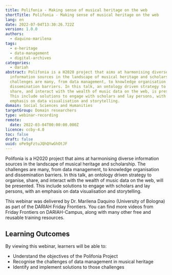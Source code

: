 ```yaml
---
title: Polifonia - Making sense of musical heritage on the web
shortTitle: Polifonia - Making sense of musical heritage on the web
lang: en
date: 2022-07-04T13:30:26.722Z
version: 1.0.0
authors:
  - daquino-marilena
tags:
  - e-heritage
  - data-management
  - digital-archives
categories:
  - dariah
abstract: Polifonia is a H2020 project that aims at harmonising diverse
  information sources in the landscape of musical heritage and scholarship. The
  challenges are many, from data management, to knowledge organisation and
  dissemination barriers. In this talk, an ontology driven strategy to organise,
  share, and interact with the wealth of music data on the web, is presented.
  This include solutions to engage with scholars and lay persons, with an
  emphasis on data visualisation and storytelling.
domain: Social Sciences and Humanities
targetGroup: Domain researchers
type: webinar-recording
remote:
  date: 2022-03-04T00:00:00.000Z
licence: ccby-4.0
toc: false
draft: false
uuid: oPe9gFztuJQhQYwGhOtJF
---
```

Polifonia is a H2020 project that aims at harmonising diverse information sources in the landscape of musical heritage and scholarship. The challenges are many, from data management, to knowledge organisation and dissemination barriers. In this talk, an ontology driven strategy to organise, share, and interact with the wealth of music data on the web, will be presented. This include solutions to engage with scholars and lay persons, with an emphasis on data visualisation and storytelling.

This webinar was delivered by Dr. Marilena Daquino (University of Bologna) as part of the DARIAH Friday Frontiers. You can find more videos from Friday Frontiers on DARIAH-Campus, along with many other free and reusable training resources.



## Learning Outcomes

By viewing this webinar, learners will be able to:

- Understand the objectives of the Polifonia Project
- Recognise the challenges of data management in musical heritage
- Identify and implement solutions to those challenges



<VideoCard provider="youtube" id="LNEMZxwGKsg" title="Polifonia: Making sense of musical heritage on the web" subtitle="Click here to view" />